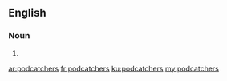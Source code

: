 ==English==

===Noun===
{{head|en|noun plural form}}

# {{plural of|podcatcher|lang=en}}

[[ar:podcatchers]]
[[fr:podcatchers]]
[[ku:podcatchers]]
[[my:podcatchers]]